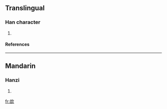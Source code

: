 ==Translingual==
===Han character===
{{Han char|rn=76|rad=欠|as=05|sn=9|four=|canj=山山弓人 (UUNO)}}
# {{defn|Han|sort=欠05}}
====References====
{{Han ref|kx=0566.330|dkj=16040|dj=0955.230|hdz=32137.110|uh=6B2A|ud=27434}}

----
==Mandarin==
===Hanzi===
{{cmn-hanzi|pin=[[chù]] (chu4)|wg=ch'u<sup>4</sup>}}
# {{defn|Mandarin}}

[[fr:欪]]